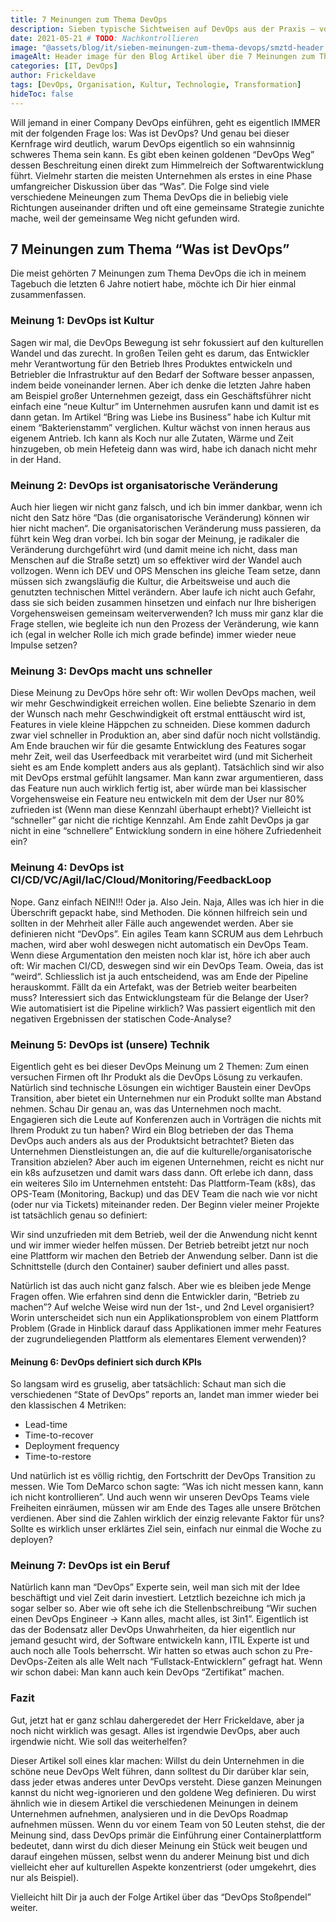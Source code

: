 ---
title: 7 Meinungen zum Thema DevOps
description: Sieben typische Sichtweisen auf DevOps aus der Praxis – von Kulturwandel über Organisation und Technik bis zu KPIs und Berufsbild. Der Artikel zeigt, warum es keine einheitliche Definition gibt und wie Unternehmen mit diesen unterschiedlichen Perspektiven umgehen können.
date: 2021-05-21 # TODO: Nachkontrollieren
image: "@assets/blog/it/sieben-meinungen-zum-thema-devops/smztd-header.jpeg"
imageAlt: Header image für den Blog Artikel über die 7 Meinungen zum Thema DevOps
categories: [IT, DevOps]
author: Frickeldave
tags: [DevOps, Organisation, Kultur, Technologie, Transformation]
hideToc: false
---

Will jemand in einer Company DevOps einführen, geht es eigentlich IMMER mit der folgenden Frage los: Was ist DevOps? Und genau bei dieser Kernfrage wird deutlich, warum DevOps eigentlich so ein wahnsinnig schweres Thema sein kann. Es gibt eben keinen goldenen “DevOps Weg” dessen Beschreitung einen direkt zum Himmelreich der Softwarentwicklung führt. Vielmehr starten die meisten Unternehmen als erstes in eine Phase umfangreicher Diskussion über das “Was”. Die Folge sind viele verschiedene Meineungen zum Thema DevOps die in beliebig viele Richtungen auseinander driften und oft eine gemeinsame Strategie zunichte mache, weil der gemeinsame Weg nicht gefunden wird.

## 7 Meinungen zum Thema “Was ist DevOps”

Die meist gehörten 7 Meinungen zum Thema DevOps die ich in meinem Tagebuch die letzten 6 Jahre notiert habe, möchte ich Dir hier einmal zusammenfassen.

### Meinung 1: DevOps ist Kultur

Sagen wir mal, die DevOps Bewegung ist sehr fokussiert auf den kulturellen Wandel und das zurecht. In großen Teilen geht es darum, das Entwickler mehr Verantwortung für den Betrieb Ihres Produktes entwickeln und Betriebler die Infrastruktur auf den Bedarf der Software besser anpassen, indem beide voneinander lernen. Aber ich denke die letzten Jahre haben am Beispiel großer Unternehmen gezeigt, dass ein Geschäftsführer nicht einfach eine “neue Kultur” im Unternehmen ausrufen kann und damit ist es dann getan. Im Artikel “Bring was Liebe ins Business” habe ich Kultur mit einem “Bakterienstamm” verglichen. Kultur wächst von innen heraus aus eigenem Antrieb. Ich kann als Koch nur alle Zutaten, Wärme und Zeit hinzugeben, ob mein Hefeteig dann was wird, habe ich danach nicht mehr in der Hand.

### Meinung 2: DevOps ist organisatorische Veränderung
Auch hier liegen wir nicht ganz falsch, und ich bin immer dankbar, wenn ich nicht den Satz höre “Das (die organisatorische Veränderung) können wir hier nicht machen“. Die organisatorischen Veränderung muss passieren, da führt kein Weg dran vorbei. Ich bin sogar der Meinung, je radikaler die Veränderung durchgeführt wird (und damit meine ich nicht, dass man Menschen auf die Straße setzt) um so effektiver wird der Wandel auch vollzogen. Wenn ich DEV und OPS Menschen ins gleiche Team setze, dann müssen sich zwangsläufig die Kultur, die Arbeitsweise und auch die genutzten technischen Mittel verändern. Aber laufe ich nicht auch Gefahr, dass sie sich beiden zusammen hinsetzen und einfach nur Ihre bisherigen Vorgehensweisen gemeinsam weiterverwenden?
Ich muss mir ganz klar die Frage stellen, wie begleite ich nun den Prozess der Veränderung, wie kann ich (egal in welcher Rolle ich mich grade befinde) immer wieder neue Impulse setzen?

### Meinung 3: DevOps macht uns schneller
Diese Meinung zu DevOps höre sehr oft: Wir wollen DevOps machen, weil wir mehr Geschwindigkeit erreichen wollen.
Eine beliebte Szenario in dem der Wunsch nach mehr Geschwindigkeit oft erstmal enttäuscht wird ist, Features in viele kleine Häppchen zu schneiden. Diese kommen dadurch zwar viel schneller in Produktion an, aber sind dafür noch nicht vollständig. Am Ende brauchen wir für die gesamte Entwicklung des Features sogar mehr Zeit, weil das Userfeedback mit verarbeitet wird (und mit Sicherheit sieht es am Ende komplett anders aus als geplant). Tatsächlich sind wir also mit DevOps erstmal gefühlt langsamer. Man kann zwar argumentieren, dass das Feature nun auch wirklich fertig ist, aber würde man bei klassischer Vorgehensweise ein Feature neu entwickeln mit dem der User nur 80% zufrieden ist (Wenn man diese Kennzahl überhaupt erhebt)? Vielleicht ist “schneller” gar nicht die richtige Kennzahl. Am Ende zahlt DevOps ja gar nicht in eine “schnellere” Entwicklung sondern in eine höhere Zufriedenheit ein?

### Meinung 4: DevOps ist CI/CD/VC/Agil/IaC/Cloud/Monitoring/FeedbackLoop
Nope. Ganz einfach NEIN!!! Oder ja. Also Jein. Naja, Alles was ich hier in die Überschrift gepackt habe, sind Methoden. Die können hilfreich sein und sollten in der Mehrheit aller Fälle auch angewendet werden. Aber sie definieren nicht “DevOps”. Ein agiles Team kann SCRUM aus dem Lehrbuch machen, wird aber wohl deswegen nicht automatisch ein DevOps Team. Wenn diese Argumentation den meisten noch klar ist, höre ich aber auch oft: Wir machen CI/CD, deswegen sind wir ein DevOps Team. Oweia, das ist “weird“. Schliesslich ist ja auch entscheidend, was am Ende der Pipeline herauskommt. Fällt da ein Artefakt, was der Betrieb weiter bearbeiten muss? Interessiert sich das Entwicklungsteam für die Belange der User? Wie automatisiert ist die Pipeline wirklich? Was passiert eigentlich mit den negativen Ergebnissen der statischen Code-Analyse?

### Meinung 5: DevOps ist (unsere) Technik
Eigentlich geht es bei dieser DevOps Meinung um 2 Themen: Zum einen versuchen Firmen oft Ihr Produkt als die DevOps Lösung zu verkaufen. Natürlich sind technische Lösungen ein wichtiger Baustein einer DevOps Transition, aber bietet ein Unternehmen nur ein Produkt sollte man Abstand nehmen. Schau Dir genau an, was das Unternehmen noch macht. Engagieren sich die Leute auf Konferenzen auch in Vorträgen die nichts mit Ihrem Produkt zu tun haben? Wird ein Blog betrieben der das Thema DevOps auch anders als aus der Produktsicht betrachtet? Bieten das Unternehmen Dienstleistungen an, die auf die kulturelle/organisatorische Transition abzielen?
Aber auch im eigenen Unternehmen, reicht es nicht nur ein k8s aufzusetzen und damit wars dass dann. Oft erlebe ich dann, dass ein weiteres Silo im Unternehmen entsteht: Das Plattform-Team (k8s), das OPS-Team (Monitoring, Backup) und das DEV Team die nach wie vor nicht (oder nur via Tickets) miteinander reden. Der Beginn vieler meiner Projekte ist tatsächlich genau so definiert:

Wir sind unzufrieden mit dem Betrieb, weil der die Anwendung nicht kennt und wir immer wieder helfen müssen. Der Betrieb betreibt jetzt nur noch eine Plattform wir machen den Betrieb der Anwendung selber. Dann ist die Schnittstelle (durch den Container) sauber definiert und alles passt.

Natürlich ist das auch nicht ganz falsch. Aber wie es bleiben jede Menge Fragen offen. Wie erfahren sind denn die Entwickler darin, “Betrieb zu machen”? Auf welche Weise wird nun der 1st-, und 2nd Level organisiert? Worin unterscheidet sich nun ein Applikationsproblem von einem Plattform Problem (Grade in Hinblick darauf dass Applikationen immer mehr Features der zugrundeliegenden Plattform als elementares Element verwenden)?

#### Meinung 6: DevOps definiert sich durch KPIs
So langsam wird es gruselig, aber tatsächlich: Schaut man sich die verschiedenen “State of DevOps” reports an, landet man immer wieder bei den klassischen 4 Metriken:

- Lead-time
- Time-to-recover
- Deployment frequency
- Time-to-restore

Und natürlich ist es völlig richtig, den Fortschritt der DevOps Transition zu messen. Wie Tom DeMarco schon sagte: “Was ich nicht messen kann, kann ich nicht kontrollieren”. Und auch wenn wir unseren DevOps Teams viele Freiheiten einräumen, müssen wir am Ende des Tages alle unsere Brötchen verdienen. Aber sind die Zahlen wirklich der einzig relevante Faktor für uns? Sollte es wirklich unser erklärtes Ziel sein, einfach nur einmal die Woche zu deployen?

### Meinung 7: DevOps ist ein Beruf
Natürlich kann man “DevOps” Experte sein, weil man sich mit der Idee beschäftigt und viel Zeit darin investiert. Letztlich bezeichne ich mich ja sogar selber so. Aber wie oft sehe ich die Stellenbschreibung “Wir suchen einen DevOps Engineer -> Kann alles, macht alles, ist 3in1”. Eigentlich ist das der Bodensatz aller DevOps Unwahrheiten, da hier eigentlich nur jemand gesucht wird, der Software entwickeln kann, ITIL Experte ist und auch noch alle Tools beherrscht. Wir hatten so etwas auch schon zu Pre-DevOps-Zeiten als alle Welt nach “Fullstack-Entwicklern” gefragt hat. Wenn wir schon dabei: Man kann auch kein DevOps “Zertifikat” machen.

### Fazit
Gut, jetzt hat er ganz schlau dahergeredet der Herr Frickeldave, aber ja noch nicht wirklich was gesagt. Alles ist irgendwie DevOps, aber auch irgendwie nicht. Wie soll das weiterhelfen?

Dieser Artikel soll eines klar machen: Willst du dein Unternehmen in die schöne neue DevOps Welt führen, dann solltest du Dir darüber klar sein, dass jeder etwas anderes unter DevOps versteht. Diese ganzen Meinungen kannst du nicht weg-ignorieren und den goldene Weg definieren. Du wirst ähnlich wie in diesem Artikel die verschiedenen Meinungen in deinem Unternehmen aufnehmen, analysieren und in die DevOps Roadmap aufnehmen müssen. Wenn du vor einem Team von 50 Leuten stehst, die der Meinung sind, dass DevOps primär die Einführung einer Containerplattform bedeutet, dann wirst du dich dieser Meinung ein Stück weit beugen und darauf eingehen müssen, selbst wenn du anderer Meinung bist und dich vielleicht eher auf kulturellen Aspekte konzentrierst (oder umgekehrt, dies nur als Beispiel).

Vielleicht hilt Dir ja auch der Folge Artikel über das “DevOps Stoßpendel” weiter.